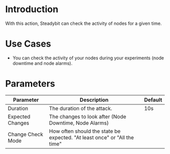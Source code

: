 # Introduction

With this action, Steadybit can check the activity of nodes for a given time.

# Use Cases

 - You can check the activity of your nodes during your experiments (node downtime and node alarms).

# Parameters

| Parameter         | Description                                                               | Default |
|-------------------|---------------------------------------------------------------------------|---------|
| Duration          | The duration of the attack.                                               | 10s     |
| Expected Changes  | The changes to look after (Node Downtime, Node Alarms)                    |         |
| Change Check Mode | How often should the state be expected. "At least once" or "All the time" |         |


